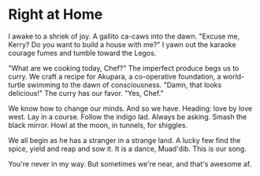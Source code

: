 # Right at Home

I awake to a shriek of joy.
A gallito ca-caws into the dawn.
"Excuse me, Kerry? Do you want to build a house with me?"
I yawn out the karaoke courage fumes
and tumble toward the Legos.

"What are we cooking today, Chef?"
The imperfect produce begs us to curry.
We craft a recipe for Akupara, a co-operative foundation,
a world-turtle swimming to the dawn of consciousness.
"Damn, that looks delicious!"
The curry has our favor.
"Yes, Chef."

We know how to change our minds.
And so we have.
Heading: love by love west.
Lay in a course.
Follow the indigo lad.
Always be asking.
Smash the black mirror.
Howl at the moon,
in tunnels, for shiggles.

We all begin as he has
a stranger in a strange land.
A lucky few find the spice,
yield and reap and sow it.
It is a dance, Muad'dib.
This is our song.

You're never in my way.
But sometimes we're near,
and that's awesome af.